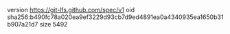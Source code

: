 version https://git-lfs.github.com/spec/v1
oid sha256:b490fc78a020ea9ef3229d93cb7d9ed4891ea0a4340935ea1650b31b907a21d7
size 5492
